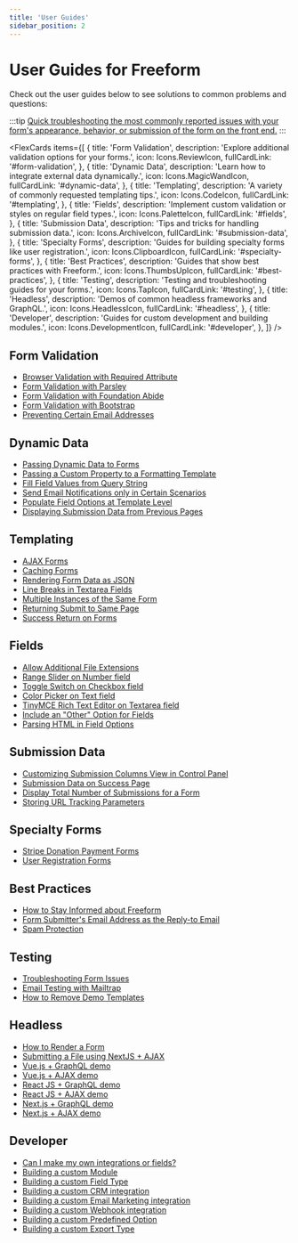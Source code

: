 ```yaml
---
title: 'User Guides'
sidebar_position: 2
---
```




# User Guides for Freeform

Check out the user guides below to see solutions to common problems and questions:

:::tip
[Quick troubleshooting the most commonly reported issues with your form's appearance, behavior, or submission of the form on the front end.](./troubleshooting-form-issues.mdx)
:::

<FlexCards
  items={[
    {
      title: 'Form Validation',
      description: 'Explore additional validation options for your forms.',
      icon: Icons.ReviewIcon,
      fullCardLink: '#form-validation',
    },
    {
      title: 'Dynamic Data',
      description: 'Learn how to integrate external data dynamically.',
      icon: Icons.MagicWandIcon,
      fullCardLink: '#dynamic-data',
    },
    {
      title: 'Templating',
      description: 'A variety of commonly requested templating tips.',
      icon: Icons.CodeIcon,
      fullCardLink: '#templating',
    },
    {
      title: 'Fields',
      description:
        'Implement custom validation or styles on regular field types.',
      icon: Icons.PaletteIcon,
      fullCardLink: '#fields',
    },
    {
      title: 'Submission Data',
      description: 'Tips and tricks for handling submission data.',
      icon: Icons.ArchiveIcon,
      fullCardLink: '#submission-data',
    },
    {
      title: 'Specialty Forms',
      description:
        'Guides for building specialty forms like user registration.',
      icon: Icons.ClipboardIcon,
      fullCardLink: '#specialty-forms',
    },
    {
      title: 'Best Practices',
      description: 'Guides that show best practices with Freeform.',
      icon: Icons.ThumbsUpIcon,
      fullCardLink: '#best-practices',
    },
    {
      title: 'Testing',
      description: 'Testing and troubleshooting guides for your forms.',
      icon: Icons.TapIcon,
      fullCardLink: '#testing',
    },
    {
      title: 'Headless',
      description: 'Demos of common headless frameworks and GraphQL.',
      icon: Icons.HeadlessIcon,
      fullCardLink: '#headless',
    },
    {
      title: 'Developer',
      description: 'Guides for custom development and building modules.',
      icon: Icons.DevelopmentIcon,
      fullCardLink: '#developer',
    },
  ]}
/>

## Form Validation

- [Browser Validation with Required Attribute](./required-attribute.mdx)
- [Form Validation with Parsley](./form-validation-with-parsley.mdx)
- [Form Validation with Foundation Abide](./form-validation-with-foundation-abide.mdx)
- [Form Validation with Bootstrap](./form-validation-with-bootstrap.mdx)
- [Preventing Certain Email Addresses](./preventing-email-addresses.mdx)

## Dynamic Data

- [Passing Dynamic Data to Forms](./passing-dynamic-data-to-forms.mdx)
- [Passing a Custom Property to a Formatting Template](./passing-custom-property-to-formatting-template.mdx)
- [Fill Field Values from Query String](./fill-field-values-from-query-string.mdx)
- [Send Email Notifications only in Certain Scenarios](./email-notifications-certain-scenarios.mdx)
- [Populate Field Options at Template Level](./populate-field-options-at-template-level.mdx)
- [Displaying Submission Data from Previous Pages](./displaying-submission-data-from-previous-pages.mdx)

## Templating

- [AJAX Forms](./ajax-forms.mdx)
- [Caching Forms](./caching-forms.mdx)
- [Rendering Form Data as JSON](./rendering-form-data-as-json.mdx)
- [Line Breaks in Textarea Fields](./line-breaks-in-textarea-fields.mdx)
- [Multiple Instances of the Same Form](./multiple-instances-of-same-form.mdx)
- [Returning Submit to Same Page](./return-same-page.mdx)
- [Success Return on Forms](./success-return-on-forms.mdx)

## Fields

- [Allow Additional File Extensions](./allow-additional-file-extensions.mdx)
- [Range Slider on Number field](./range-slider-number.mdx)
- [Toggle Switch on Checkbox field](./toggle-switch-checkbox.mdx)
- [Color Picker on Text field](./color-picker-text.mdx)
- [TinyMCE Rich Text Editor on Textarea field](./tinymce-editor-textarea.mdx)
- [Include an "Other" Option for Fields](./other-option-for-fields.mdx)
- [Parsing HTML in Field Options](./parsing-html-in-field-options.mdx)

## Submission Data

- [Customizing Submission Columns View in Control Panel](./customizing-submissions-in-control-panel.mdx)
- [Submission Data on Success Page](./submission-data-success.mdx)
- [Display Total Number of Submissions for a Form](./total-number-of-submissions-for-form.mdx)
- [Storing URL Tracking Parameters](./storing-url-tracking-parameters.mdx)

## Specialty Forms

- [Stripe Donation Payment Forms](./stripe-donation-payment.mdx)
- [User Registration Forms](./user-registration.mdx)

## Best Practices

- [How to Stay Informed about Freeform](./stay-informed.mdx)
- [Form Submitter's Email Address as the Reply-to Email](./admin-notifications-replyto-submitter.mdx)
- [Spam Protection](./spam-protection.mdx)

## Testing

- [Troubleshooting Form Issues](./troubleshooting-form-issues.mdx)
- [Email Testing with Mailtrap](./email-testing-mailtrap.mdx)
- [How to Remove Demo Templates](./remove-demo-templates.mdx)

## Headless

- [How to Render a Form](../../headless/graphql/#how-to-render-a-form)
- [Submitting a File using NextJS + AJAX](./submitting-a-file-with-nextjs.mdx)
- [Vue.js + GraphQL demo](../../headless/vuejs.mdx)
- [Vue.js + AJAX demo](../../headless/vuejs.mdx)
- [React JS + GraphQL demo](../../headless/reactjs.mdx)
- [React JS + AJAX demo](../../headless/reactjs.mdx)
- [Next.js + GraphQL demo](../../headless/nextjs.mdx)
- [Next.js + AJAX demo](../../headless/nextjs.mdx)

## Developer

- [Can I make my own integrations or fields?](./custom-integrations.mdx)
- [Building a custom Module](./building-a-custom-module.mdx)
- [Building a custom Field Type](../../developer/field-types.mdx)
- [Building a custom CRM integration](../../developer/crm.mdx)
- [Building a custom Email Marketing integration](../../developer/email-marketing.mdx)
- [Building a custom Webhook integration](../../developer/webhooks.mdx)
- [Building a custom Predefined Option](../../developer/predefined-options.mdx)
- [Building a custom Export Type](../../developer/export-types.mdx)
